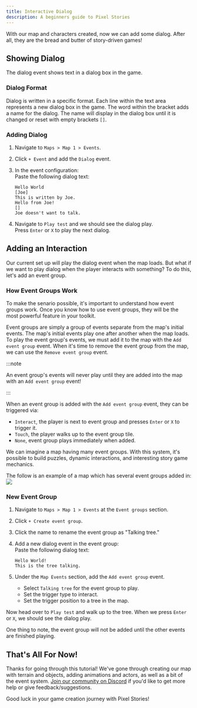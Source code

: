 ```yaml
---
title: Interactive Dialog
description: A beginners guide to Pixel Stories
---
```



With our map and characters created, now we can add some dialog. After all, they are the bread and butter of story-driven games!

## Showing Dialog

The dialog event shows text in a dialog box in the game.

### Dialog Format

Dialog is written in a specific format. Each line within the text area represents a new dialog box in the game. The word within the bracket adds a name for the dialog. The name will display in the dialog box until it is changed or reset with empty brackets `[]`.

### Adding Dialog

<Steps>

1. Navigate to `Maps > Map 1 > Events`.
2. Click `+ Event` and add the `Dialog` event.
3. In the event configuration: <br/>
   Paste the following dialog text:

   ```
   Hello World
   [Joe]
   This is written by Joe.
   Hello from Joe!
   []
   Joe doesn't want to talk.
   ```

4. Navigate to `Play test` and we should see the dialog play. <br/>
   Press `Enter` or `X` to play the next dialog.

</Steps>

## Adding an Interaction

Our current set up will play the dialog event when the map loads. But what if we want to play dialog when the player interacts with something? To do this, let's add an event group.

### How Event Groups Work

To make the senario possible, it's important to understand how event groups work. Once you know how to use event groups, they will be the most powerful feature in your toolkit.

Event groups are simply a group of events separate from the map's initial events. The map's initial events play one after another when the map loads. To play the event group's events, we must add it to the map with the `Add event group` event. When it's time to remove the event group from the map, we can use the `Remove event group` event.

:::note

An event group's events will never play until they are added into the map with an `Add event group` event!

:::

When an event group is added with the `Add event group` event, they can be triggered via:

- `Interact`, the player is next to event group and presses `Enter` or `X` to trigger it.
- `Touch`, the player walks up to the event group tile.
- `None`, event group plays immediately when added.

We can imagine a map having many event groups. With this system, it's possible to build puzzles, dynamic interactions, and interesting story game mechanics.

The follow is an example of a map which has several event groups added in:
![](../../../assets/images/event-groups-illistration.png)

### New Event Group

<Steps>

1. Navigate to `Maps > Map 1 > Events` at the `Event groups` section.
2. Click `+ Create event group`.
3. Click the name to rename the event group as "Talking tree."
4. Add a new dialog event in the event group: <br/>
   Paste the following dialog text:

   ```
   Hello World!
   This is the tree talking.
   ```

5. Under the `Map Events` section, add the `Add event group` event.
   - Select `Talking tree` for the event group to play.
   - Set the trigger type to interact.
   - Set the trigger position to a tree in the map.

</Steps>

Now head over to `Play test` and walk up to the tree. When we press `Enter` or `X`, we should see the dialog play.

One thing to note, the event group will not be added until the other events are finished playing.

## That's All For Now!

Thanks for going through this tutorial! We've gone through creating our map with terrain and objects, adding animations and actors, as well as a bit of the event system. [Join our community on Discord](https://discord.gg/XN9EaUh26g) if you'd like to get more help or give feedback/suggestions.

Good luck in your game creation journey with Pixel Stories!
